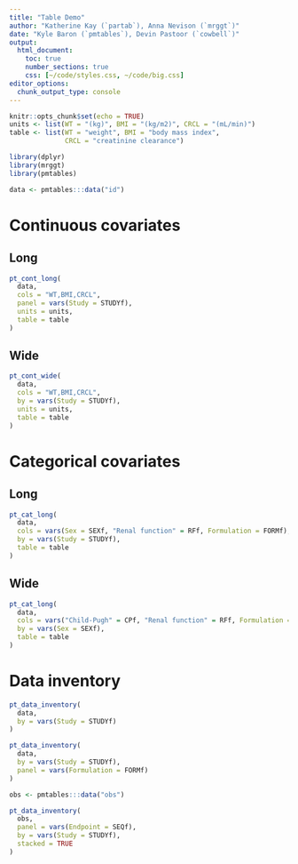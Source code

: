 ```yaml
---
title: "Table Demo"
author: "Katherine Kay (`partab`), Anna Nevison (`mrggt`)"
date: "Kyle Baron (`pmtables`), Devin Pastoor (`cowbell`)"
output:
  html_document:
    toc: true
    number_sections: true
    css: [~/code/styles.css, ~/code/big.css]
editor_options: 
  chunk_output_type: console
---
```


```r
knitr::opts_chunk$set(echo = TRUE)
units <- list(WT = "(kg)", BMI = "(kg/m2)", CRCL = "(mL/min)")
table <- list(WT = "weight", BMI = "body mass index", 
              CRCL = "creatinine clearance")
```


```r
library(dplyr)
library(mrggt)
library(pmtables)
```

```r
data <- pmtables:::data("id")
```

# Continuous covariates

## Long

```r
pt_cont_long(
  data, 
  cols = "WT,BMI,CRCL", 
  panel = vars(Study = STUDYf), 
  units = units, 
  table = table
)
```

## Wide

```r
pt_cont_wide(
  data, 
  cols = "WT,BMI,CRCL", 
  by = vars(Study = STUDYf), 
  units = units, 
  table = table
)
```



# Categorical covariates


## Long

```r
pt_cat_long(
  data, 
  cols = vars(Sex = SEXf, "Renal function" = RFf, Formulation = FORMf), 
  by = vars(Study = STUDYf),
  table = table
)
```

## Wide

```r
pt_cat_long(
  data, 
  cols = vars("Child-Pugh" = CPf, "Renal function" = RFf, Formulation = FORMf), 
  by = vars(Sex = SEXf),
  table = table
)
```


# Data inventory

```r
pt_data_inventory(
  data, 
  by = vars(Study = STUDYf)
)
```

```r
pt_data_inventory(
  data, 
  by = vars(Study = STUDYf), 
  panel = vars(Formulation = FORMf)
)
```


```r
obs <- pmtables:::data("obs")

pt_data_inventory(
  obs, 
  panel = vars(Endpoint = SEQf),
  by = vars(Study = STUDYf),
  stacked = TRUE
)
```




